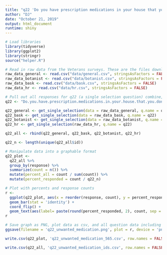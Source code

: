 ```yaml
---
title: "q22 'Do you have prescription medications in your house that you don't want to use and currently need to get rid of?' (Veterans)"
author: "DJ"
date: "October 21, 2019"
output: html_document
runtime: shiny
---
```


```r
# Load libraries
library(tidyverse)
library(ggplot2)
library(stringr)
source("helper.R")
```

```r
# Read in raw data from the Veterans surveys. These are the files downloaded from survey monkey saved as a .csv
raw_data_general <- read.csv("data/general.csv", stringsAsFactors = FALSE)
raw_data_botanist <- read.csv("data/botanist.csv", stringsAsFactors = FALSE)
raw_data_bask <- read.csv("data/bask.csv", stringsAsFactors = FALSE)
raw_data_hr <- read.csv("data/hr.csv", stringsAsFactors = FALSE)
```

```r
# Pull out all responses for q22 (a single selection question) combine, then determine 'question n'
q22 <- "Do.you.have.prescription.medications.in.your.house.that.you.don.t.want.to.use.and.currently.need.to.get.rid.of."

q22_general <- get_single_selection(data = raw_data_general, q.name = q22)
q22_bask <- get_single_selection(data = raw_data_bask, q.name = q22)
q22_botanist <- get_single_selection(data = raw_data_botanist, q.name = q22)
q22_hr <- get_single_selection(raw_data_hr, q.name = q22)

q22_all <- rbind(q22_general, q22_bask, q22_botanist, q22_hr)

q22_n <- length(unique(q22_all$id))
```

```r
# Manipulate data into a graphable format
q22_plot <- 
  q22_all %>%
  group_by(response) %>%
  summarize(count = n()) %>%
  mutate(percent_all = count / sum(count)) %>%
  mutate(percent_responded = count / q22_n)
```

```r
# Plot with percents and response counts
r <- 
  ggplot(q22_plot, aes(x = reorder(response, count), y = percent_responded)) +
  geom_bar(stat = 'identity') +
  coord_flip() +
  geom_text(aes(label= paste(round(percent_responded, 2), count, sep = "***")))
r
```

```r
# Save graph as PNG, plot data as csv, and all question data including response IDs as csv (save question n and N at end of plot file as "_x.x")
ggsave(filename = 'q22_unwanted_medication.png', plot = r, device = 'png')

write.csv(q22_plot, 'q22_unwanted_medication_565.csv', row.names = FALSE)

write.csv(q22_all, 'q22_unwanted_medication_ids.csv', row.names = FALSE)
```
